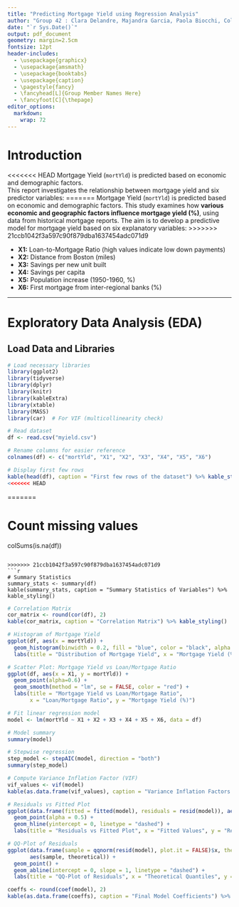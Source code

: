 ```yaml
---
title: "Predicting Mortgage Yield using Regression Analysis"
author: "Group 42 : Clara Delandre, Majandra Garcia, Paola Biocchi, Coline Leteurte"
date: "`r Sys.Date()`"
output: pdf_document
geometry: margin=2.5cm
fontsize: 12pt
header-includes:
  - \usepackage{graphicx}
  - \usepackage{amsmath}
  - \usepackage{booktabs}
  - \usepackage{caption}
  - \pagestyle{fancy}
  - \fancyhead[L]{Group Member Names Here}
  - \fancyfoot[C]{\thepage}
editor_options: 
  markdown: 
    wrap: 72
---
```


# Introduction

<<<<<<< HEAD
Mortgage Yield (`mortYld`) is predicted based on economic and demographic factors.  
This report investigates the relationship between mortgage yield and six predictor variables:
=======
Mortgage Yield (`mortYld`) is predicted based on economic and demographic factors. This study examines how **various economic and geographic factors influence mortgage yield (%)**, using data from historical mortgage reports. The aim is to develop a predictive model for mortgage yield based on six explanatory variables:
>>>>>>> 21ccb1042f3a597c90f879dba1637454adc071d9

-   **X1:** Loan-to-Mortgage Ratio (high values indicate low down
    payments)
-   **X2:** Distance from Boston (miles)
-   **X3:** Savings per new unit built
-   **X4:** Savings per capita
-   **X5:** Population increase (1950-1960, %)
-   **X6:** First mortgage from inter-regional banks (%)

------------------------------------------------------------------------

# Exploratory Data Analysis (EDA)

## Load Data and Libraries

```r
# Load necessary libraries
library(ggplot2)
library(tidyverse)
library(dplyr)
library(knitr)
library(kableExtra)
library(xtable)
library(MASS)
library(car)  # For VIF (multicollinearity check)

# Read dataset
df <- read.csv("myield.csv")

# Rename columns for easier reference
colnames(df) <- c("mortYld", "X1", "X2", "X3", "X4", "X5", "X6")

# Display first few rows
kable(head(df), caption = "First few rows of the dataset") %>% kable_styling()
<<<<<<< HEAD
```

=======

# Count missing values
colSums(is.na(df))

```

>>>>>>> 21ccb1042f3a597c90f879dba1637454adc071d9
```r
# Summary Statistics
summary_stats <- summary(df)
kable(summary_stats, caption = "Summary Statistics of Variables") %>% kable_styling()
```

```r
# Correlation Matrix
cor_matrix <- round(cor(df), 2)
kable(cor_matrix, caption = "Correlation Matrix") %>% kable_styling()
```

```r
# Histogram of Mortgage Yield
ggplot(df, aes(x = mortYld)) + 
  geom_histogram(binwidth = 0.2, fill = "blue", color = "black", alpha = 0.6) +
  labs(title = "Distribution of Mortgage Yield", x = "Mortgage Yield (%)", y = "Count")

# Scatter Plot: Mortgage Yield vs Loan/Mortgage Ratio
ggplot(df, aes(x = X1, y = mortYld)) +
  geom_point(alpha=0.6) +
  geom_smooth(method = "lm", se = FALSE, color = "red") +
  labs(title = "Mortgage Yield vs Loan/Mortgage Ratio", 
       x = "Loan/Mortgage Ratio", y = "Mortgage Yield (%)")

```

```r
# Fit linear regression model
model <- lm(mortYld ~ X1 + X2 + X3 + X4 + X5 + X6, data = df)

# Model summary
summary(model)

# Stepwise regression
step_model <- stepAIC(model, direction = "both")
summary(step_model)
```

```r
# Compute Variance Inflation Factor (VIF)
vif_values <- vif(model)
kable(as.data.frame(vif_values), caption = "Variance Inflation Factors (VIF)") %>% kable_styling()
```

```r
# Residuals vs Fitted Plot
ggplot(data.frame(fitted = fitted(model), residuals = resid(model)), aes(x = fitted, y = residuals)) +
  geom_point(alpha = 0.5) +
  geom_hline(yintercept = 0, linetype = "dashed") +
  labs(title = "Residuals vs Fitted Plot", x = "Fitted Values", y = "Residuals")
```


```r
# QQ-Plot of Residuals
ggplot(data.frame(sample = qqnorm(resid(model), plot.it = FALSE)$x, theoretical = qqline(resid(model), plot.it = FALSE)), 
       aes(sample, theoretical)) +
  geom_point() +
  geom_abline(intercept = 0, slope = 1, linetype = "dashed") +
  labs(title = "QQ-Plot of Residuals", x = "Theoretical Quantiles", y = "Sample Quantiles")
```

```r
coeffs <- round(coef(model), 2)
kable(as.data.frame(coeffs), caption = "Final Model Coefficients") %>% kable_styling()

```
